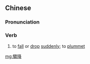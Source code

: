 ==Chinese==
{{zh-forms|s=骤降}}

===Pronunciation===
{{zh-pron
|m=骤jiàng
|c=zaau6 gong3,zau6 gong3
|cat=v
}}

===Verb===
{{zh-verb}}

# to [[fall]] or [[drop]] [[suddenly]]; to [[plummet]]

[[mg:驟降]]